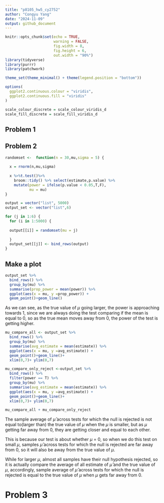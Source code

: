```yaml
---
title: "p8105_hw5_cy2752"
author: "Congyu Yang"
date: "2024-11-09"
output: github_document
---
```


```r
knitr::opts_chunk$set(echo = TRUE,
                      warning = FALSE,
                      fig.width = 8, 
                      fig.height = 6,
                      out.width = "90%")
library(tidyverse)
library(purrr)
library(patchwork)

theme_set(theme_minimal() + theme(legend.position = "bottom"))

options(
  ggplot2.continuous.colour = "viridis",
  ggplot2.continuous.fill = "viridis"
)

scale_colour_discrete = scale_colour_viridis_d
scale_fill_discrete = scale_fill_viridis_d
```

## Problem 1

## Problem 2

```r
randomset <-  function(n = 30,mu,sigma = 5) {
  
  x = rnorm(n,mu,sigma)
  
  x %>%t.test()%>% 
    broom::tidy() %>% select(estimate,p.value) %>% 
    mutate(power = ifelse(p.value < 0.05,T,F),
           mu = mu)
}

output = vector("list", 5000)
output_set <- vector("list",6)

for (j in 1:6) {
  for (i in 1:5000) {
  
  output[[i]] = randomset(mu = j)
  
  }
  output_set[[j]] <- bind_rows(output)
}
```

## Make a plot

```r
output_set %>%
  bind_rows() %>% 
  group_by(mu) %>% 
  summarise(prop_power = mean(power)) %>% 
  ggplot(aes(x = mu, y =prop_power)) + 
  geom_point()+geom_line()
```

As we can see, as the true value of $\mu$ going larger, the power is approaching towards 1, since we are always doing the test comparing if the mean is equal to 0, so as the true mean moves away from 0, the power of the test is getting higher.

```r
mu_compare_all <- output_set %>%
  bind_rows() %>% 
  group_by(mu) %>% 
  summarise(avg_estimate = mean(estimate)) %>% 
  ggplot(aes(x = mu, y =avg_estimate)) + 
  geom_point()+geom_line()+
  xlim(0,7)+ ylim(0,7)

mu_compare_only_reject <-output_set %>%
  bind_rows() %>% 
  filter(power == T) %>% 
  group_by(mu) %>% 
  summarise(avg_estimate = mean(estimate)) %>% 
  ggplot(aes(x = mu, y =avg_estimate)) + 
  geom_point()+geom_line()+
  xlim(0,7)+ ylim(0,7)

mu_compare_all + mu_compare_only_reject
```

The sample average of $\hat{\mu}$ across tests for which the null is rejected is not equal to(larger than) the true value of $\mu$ when the $\mu$ is smaller, but as $\mu$ getting far away from 0, they are getting closer and equal to each other.\

This is because our test is about whether $\mu$ = 0, so when we do this test on small $\mu$, samples $\hat{\mu}$ across tests for which the null is rejected are far away from 0, so it will also be away from the true value of $\mu$.\

While for larger $\mu$, almost all samples have their null hypothesis rejected, so it is actually compare the average of all estimate of $\hat{\mu}$ and the true value of $\mu$, accordingly, sample average of $\hat{\mu}$ across tests for which the null is rejected is equal to the true value of $\mu$ when $\mu$ gets far away from 0.

# Problem 3

```r

```

